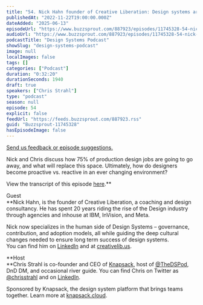 ```yaml
---
title: "54. Nick Hahn founder of Creative Liberation: Design systems are going to reduce the need for early career designers by 75%"
publishedAt: "2022-11-22T19:00:00.000Z"
dateAdded: "2025-06-13"
episodeUrl: "https://www.buzzsprout.com/887923/episodes/11745328-54-nick-hahn-founder-of-creative-liberation-design-systems-are-going-to-reduce-the-need-for-early-career-designers-by-75.mp3"
audioUrl: "https://www.buzzsprout.com/887923/episodes/11745328-54-nick-hahn-founder-of-creative-liberation-design-systems-are-going-to-reduce-the-need-for-early-career-designers-by-75.mp3"
podcastTitle: "Design Systems Podcast"
showSlug: "design-systems-podcast"
image: null
localImages: false
tags: []
categories: ["Podcast"]
duration: "0:32:20"
durationSeconds: 1940
draft: true
speakers: ["Chris Strahl"]
type: "podcast"
season: null
episode: 54
explicit: false
feedUrl: "https://feeds.buzzsprout.com/887923.rss"
guid: "Buzzsprout-11745328"
hasEpisodeImage: false
---
```

[Send us feedback or episode suggestions.](https://www.buzzsprout.com/twilio/text_messages/887923/open_sms)

Nick and Chris discuss how 75% of production design jobs are going to go away, and what will replace this space. Ultimately, how do designers become proactive vs. reactive in an ever changing environment?

View the transcript of this episode [here](https://docs.google.com/document/d/14uRHUGUILHL1OovyUfIiZyoCCTxH7fAx/edit).**  
  
Guest  
**Nick Hahn, is the founder of Creative Liberation, a coaching and design consultancy. He has spent 20 years riding the rise of the Design industry through agencies and inhouse at IBM, InVision, and Meta.  
  
Nick now specializes in the human side of Design Systems – governance, contribution, and adoption models, all while guiding the deep cultural changes needed to ensure long term success of design systems.  
You can find him on [LinkedIn](https://www.linkedin.com/in/nickhahn/) and at [creativelib.us](http://www.creativelib.us/). 

**Host  
**Chris Strahl is co-founder and CEO of [Knapsack](https://www.knapsack.cloud/), host of [@TheDSPod](https://twitter.com/thedspod), DnD DM, and occasional river guide. You can find Chris on Twitter as [@chrisstrahl](https://twitter.com/chrisstrahl) and on [LinkedIn](https://www.linkedin.com/in/chrisstrahl/).

Sponsored by Knapsack, the design system platform that brings teams together. Learn more at [knapsack.cloud](https://www.knapsack.cloud/?utm_source=podcast).
